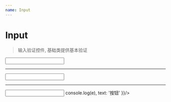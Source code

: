 ```yaml
---
name: Input
---
```



# Input

> 输入验证控件, 基础类提供基本验证

<PropsTable of={Input} />

<Playground>
  <Input title="输出 number 类型" inputType="number"/>
  <hr/>
  <Input title="输出字符串类型"/>
  <hr/>
  <Input
    title="带有按钮的输入框"
    inputType="number"
    inputBtnConfig={{
      action: (e) => console.log(e),
      text: '按钮'
    }}/>
</Playground>
